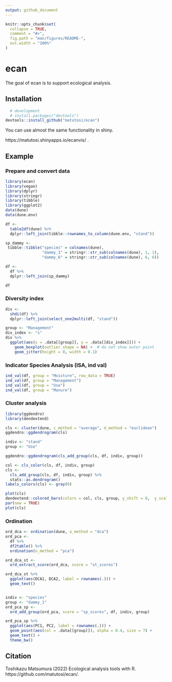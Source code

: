 ```yaml
---
output: github_document
---
```


```r
knitr::opts_chunk$set(
  collapse = TRUE,
  comment = "#>",
  fig.path = "man/figures/README-",
  out.width = "100%"
)
```

# ecan

The goal of ecan is to support ecological analysis. 

## Installation

``` r
  # development
  # install.packages("devtools")
devtools::install_github("matutosi/ecan")
```

You can use almost the same functionality in shiny.

https://matutosi.shinyapps.io/ecanvis/ .

## Example

### Prepare and convert data

``` r
library(ecan)
library(vegan)
library(dplyr)
library(stringr)
library(tibble)
library(ggplot2)
data(dune)
data(dune.env)

df <- 
  table2df(dune) %>%
  dplyr::left_join(tibble::rownames_to_column(dune.env, "stand"))

sp_dammy <- 
 tibble::tibble("species" = colnames(dune), 
                "dammy_1" = stringr::str_sub(colnames(dune), 1, 1),
                "dammy_6" = stringr::str_sub(colnames(dune), 6, 6))

df <- 
  df %>%
  dplyr::left_join(sp_dammy)

df
```


### Diversity index

``` r
div <- 
  shdi(df) %>%
  dplyr::left_join(select_one2multi(df, "stand"))

group <- "Management"
div_index <- "s"
div %>%
  ggplot(aes(x = .data[[group]], y = .data[[div_index]])) + 
    geom_boxplot(outlier.shape = NA) +  # do not show outer point
    geom_jitter(height = 0, width = 0.1)
```

### Indicator Species Analysis (ISA, ind val)

``` r
ind_val(df, group = "Moisture", row_data = TRUE)
ind_val(df, group = "Management")
ind_val(df, group = "Use")
ind_val(df, group = "Manure")
```

### Cluster analysis

``` r
library(ggdendro)
library(dendextend)

cls <- cluster(dune, c_method = "average", d_method = "euclidean")
ggdendro::ggdendrogram(cls)

indiv <- "stand"
group <- "Use"

ggdendro::ggdendrogram(cls_add_group(cls, df, indiv, group))

col <- cls_color(cls, df, indiv, group)
cls <- 
  cls_add_group(cls, df, indiv, group) %>%
  stats::as.dendrogram()
labels_colors(cls) <- gray(0)

plot(cls)
dendextend::colored_bars(colors = col, cls, group, y_shift = 0,  y_scale = 3)
par(new = TRUE)
plot(cls)
```

### Ordination


``` r
ord_dca <- ordination(dune, o_method = "dca")
ord_pca <-
  df %>%
  df2table() %>%
  ordination(o_method = "pca")

ord_dca_st <- 
  ord_extract_score(ord_dca, score = "st_scores")

ord_dca_st %>%
  ggplot(aes(DCA1, DCA2, label = rownames(.))) +
  geom_text()


indiv <- "species"
group <- "dammy_1"
ord_pca_sp <- 
  ord_add_group(ord_pca, score = "sp_scores", df, indiv, group)

ord_pca_sp %>%
  ggplot(aes(PC1, PC2, label = rownames(.))) +
  geom_point(aes(col = .data[[group]]), alpha = 0.4, size = 7) +
  geom_text() +
  theme_bw()
```

## Citation

Toshikazu Matsumura (2022) Ecological analysis tools with R. https://github.com/matutosi/ecan/.
